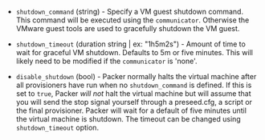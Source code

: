 <!-- Code generated from the comments of the ShutdownConfig struct in builder/vsphere/common/step_shutdown.go; DO NOT EDIT MANUALLY -->

- `shutdown_command` (string) - Specify a VM guest shutdown command. This command will be executed using
  the `communicator`. Otherwise the VMware guest tools are used to gracefully
  shutdown the VM guest.

- `shutdown_timeout` (duration string | ex: "1h5m2s") - Amount of time to wait for graceful VM shutdown.
  Defaults to 5m or five minutes.
  This will likely need to be modified if the `communicator` is 'none'.

- `disable_shutdown` (bool) - Packer normally halts the virtual machine after all provisioners have
  run when no `shutdown_command` is defined. If this is set to `true`, Packer
  *will not* halt the virtual machine but will assume that you will send the stop
  signal yourself through a preseed.cfg, a script or the final provisioner.
  Packer will wait for a default of five minutes until the virtual machine is shutdown.
  The timeout can be changed using `shutdown_timeout` option.
